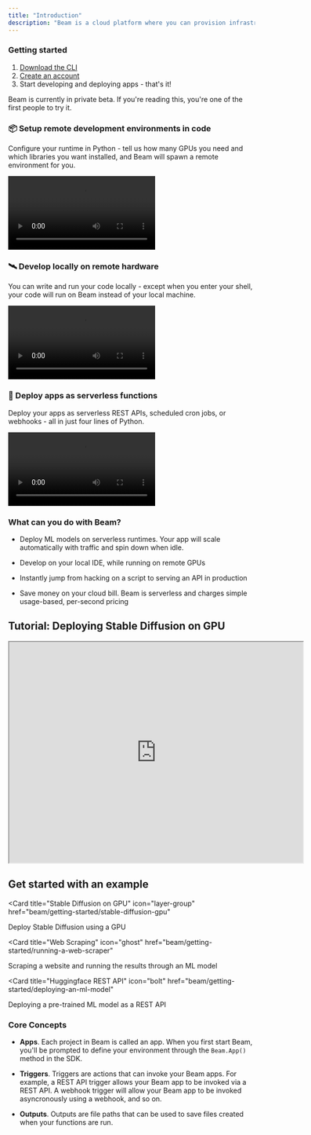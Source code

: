 ```yaml
---
title: "Introduction"
description: "Beam is a cloud platform where you can provision infrastructure, develop on remote runtimes from your local machine, and deploy apps as serverless functions — without leaving your IDE"
---
```


### Getting started

1. [Download the CLI](beam/getting-started/install-beam)
2. [Create an account](https://www.slai.io/login)
3. Start developing and deploying apps - that's it!

<Warning>
  Beam is currently in private beta. If you're reading this, you're one of the
  first people to try it.
</Warning>

### 📦 Setup remote development environments in code

Configure your runtime in Python - tell us how many GPUs you need and which libraries you want installed, and Beam will spawn a remote environment for you.

<video controls>
  <source src="/img/videos/define-runtime.mp4" type="video/mp4"></source>
</video>

### 🛰 Develop locally on remote hardware

You can write and run your code locally - except when you enter your shell, your code will run on Beam instead of your local machine.

<video controls>
  <source src="/img/videos/develop-locally.mp4" type="video/mp4"></source>
</video>

### 🚀 Deploy apps as serverless functions

Deploy your apps as serverless REST APIs, scheduled cron jobs, or webhooks - all in just four lines of Python.

<video controls>
  <source src="/img/videos/deploy.mp4" type="video/mp4"></source>
</video>

### What can you do with Beam?

- Deploy ML models on serverless runtimes. Your app will scale automatically with traffic and spin down when idle.

- Develop on your local IDE, while running on remote GPUs

- Instantly jump from hacking on a script to serving an API in production

- Save money on your cloud bill. Beam is serverless and charges simple usage-based, per-second pricing

## Tutorial: Deploying Stable Diffusion on GPU

<Frame>
  <iframe
    height="450"
    width="600"
    src="https://www.youtube.com/embed/PuYO5oNFFGA"
  ></iframe>
</Frame>

## Get started with an example

<Card
  title="Stable Diffusion on GPU"
  icon="layer-group"
  href="beam/getting-started/stable-diffusion-gpu"
>
  Deploy Stable Diffusion using a GPU
</Card>

<Card
  title="Web Scraping"
  icon="ghost"
  href="beam/getting-started/running-a-web-scraper"
>
  Scraping a website and running the results through an ML model
</Card>

<Card
  title="Huggingface REST API"
  icon="bolt"
  href="beam/getting-started/deploying-an-ml-model"
>
  Deploying a pre-trained ML model as a REST API
</Card>

### Core Concepts

<Frame>

- **Apps**. Each project in Beam is called an app. When you first start Beam, you'll be prompted to define your environment through the `Beam.App()` method in the SDK.

- **Triggers**. Triggers are actions that can invoke your Beam apps. For example, a REST API trigger allows your Beam app to be invoked via a REST API. A webhook trigger will allow your Beam app to be invoked asyncronously using a webhook, and so on.

- **Outputs**. Outputs are file paths that can be used to save files created when your functions are run.

</Frame>

